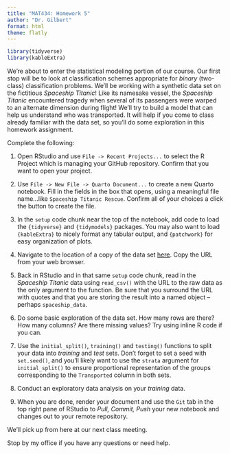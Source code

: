 ```yaml
---
title: "MAT434: Homework 5"
author: "Dr. Gilbert"
format: html 
theme: flatly
---
```


```r
library(tidyverse)
library(kableExtra)
```

We're about to enter the statistical modeling portion of our course. Our first stop will be to look at classification schemes appropriate for *binary* (two-class) classification problems. We'll be working with a synthetic data set on the fictitious *Spaceship Titanic*! Like its namesake vessel, the *Spaceship Titanic* encountered tragedy when several of its passengers were warped to an alternate dimension during flight! We'll try to build a model that can help us understand who was transported. It will help if you come to class already familiar with the data set, so you'll do some exploration in this homework assignment.

Complete the following:

1. Open RStudio and use `File -> Recent Projects...` to select the R Project which is managing your GitHub repository. Confirm that you want to open your project.

2. Use `File -> New File -> Quarto Document...` to create a new Quarto notebook. Fill in the fields in the box that opens, using a meaningful file name...like `Spaceship Titanic Rescue`. Confirm all of your choices a click the button to create the file.

3. In the `setup` code chunk near the top of the notebook, add code to load the `{tidyverse}` and `{tidymodels}` packages. You may also want to load `{kableExtra}` to nicely format any tabular output, and `{patchwork}` for easy organization of plots.

4. Navigate to the location of a copy of the data set [here](https://raw.githubusercontent.com/agmath/agmath.github.io/master/data/classification/spaceship_titanic.csv). Copy the URL from your web browser. 

5. Back in RStudio and in that same `setup` code chunk, read in the *Spaceship Titanic* data using `read_csv()` with the URL to the raw data as the only argument to the function. Be sure that you surround the URL with quotes and that you are storing the result into a named object -- perhaps `spaceship_data`.

6. Do some basic exploration of the data set. How many rows are there? How many columns? Are there missing values? Try using inline R code if you can.

7. Use the `initial_split()`, `training()` and `testing()` functions to split your data into *training* and *test* sets. Don't forget to set a seed with `set.seed()`, and you'll likely want to use the `strata` argument for `initial_split()` to ensure proportional representation of the groups corresponding to the `Transported` column in both sets.

8. Conduct an exploratory data analysis on your *training* data.

9. When you are done, render your document and use the `Git` tab in the top right pane of RStudio to *Pull, Commit, Push* your new notebook and changes out to your remote repository.

We'll pick up from here at our next class meeting.



Stop by my office if you have any questions or need help.